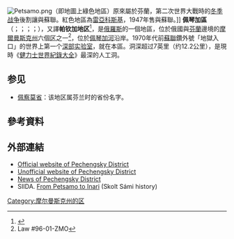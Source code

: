 [[File:Petsamo.png|thumb]]（即地圖上綠色地區）原來屬於芬蘭，第二次世界大戰時的[[冬季战争|冬季战争]]後割讓與蘇聯。紅色地區為[[雷亞科斯基|雷亞科斯基]]，1947年售與蘇聯。]]
'''佩琴加區'''（{{lang-ru|Пе́ченгский райо́н}}；{{lang-fi|Petsamo}}；{{lang-no|Peisen}}；{{lang-se|Beahcán}}；{{lang-sms|Peäccam}}），又譯'''帕钦加地区'''<ref>{{cite web |url=http://www.bukesiyi8.com/article-742-1.html |title=天堂和地狱是否存在之谜 - 十大未解之谜 |work=不可思议吧 |language=zh-hans |date=2014-06-16 |access-date=2014-12-04 |archive-date=2020-10-31 |archive-url=https://web.archive.org/web/20201031064116/http://www.bukesiyi8.com/article-742-1.html |dead-url=yes }}</ref>，是[[俄羅斯|俄羅斯]]的一個地區，位於俄國與[[芬蘭|芬蘭]]邊境的[[摩爾曼斯克州|摩爾曼斯克州]]六個[[区_(苏联)|区]]之一<ref name="ATSLaw">Law #96-01-ZMO</ref>，位於[[佩琴加河|佩琴加河]]沿岸。1970年代前[[蘇聯|蘇聯]]鑽外號「地獄入口」的世界上第一个[[科拉超深鑽孔|深部实验室]]，就在本區。洞深超过7英里（约12.2公里），是現時《[[健力士世界紀錄大全|健力士世界紀錄大全]]》最深的人工洞。

==参见==
* [[佩察莫省|佩察莫省]]：该地区属芬兰时的省份名字。

==參考資料==
{{Reflist}}

==外部連結==
*[http://pechengamr.ru/ Official website of Pechengsky District] {{Wayback|url=http://pechengamr.ru/ |date=20180525142146 }} {{ru icon}}
*[http://pechenga.ru Unofficial website of Pechengsky District] {{Wayback|url=http://pechenga.ru/ |date=20160402041531 }} {{ru icon}}
*[https://web.archive.org/web/20080304102008/http://www.blog.i-balans.ru/ News of Pechengsky District] {{ru icon}}
*SIIDA. [https://web.archive.org/web/20071010030145/http://www.siida.fi/saamjiellem/english/historia.html From Petsamo to Inari] (Skolt Sámi history)

[[Category:摩尔曼斯克州的区|Category:摩尔曼斯克州的区]]